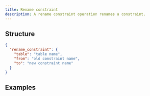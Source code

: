 ```yaml
---
title: Rename constraint
description: A rename constraint operation renames a constraint.
---
```


## Structure

```json
{
  "rename_constraint": {
    "table": "table name",
    "from": "old constraint name",
    "to": "new constraint name"
  }
}
```

## Examples

<ExampleSnippet example="33_rename_constraint.json" language="json" />
